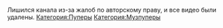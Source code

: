{{Инфобокс для пуперов
|title2=ICAXAPOBI
|другие_ники=Сладкий сахарок
|image3=[[Файл:Saharov.jpg|thumb]]
|caption3=
|сферы_творчества=RYTP
|год_начала=
|image4=
|caption4=
|имя_фамилия=
|дата_рождения=
|место_проживания=
|ссылки=[https://www.youtube.com/user/ICAXAPOBI Канал]
}}Лишился канала из-за жалоб по авторскому праву, и все видео были удалены.
[[Категория:Пуперы]]
[[Категория:Музпуперы]]